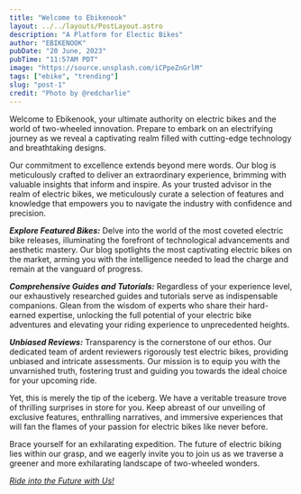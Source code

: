 ```yaml
---
title: "Welcome to Ebikenook"
layout: ../../layouts/PostLayout.astro
description: "A Platform for Electic Bikes"
author: "EBIKENOOK"
pubDate: "20 June, 2023"
pubTime: "11:57AM PDT"
image: "https://source.unsplash.com/iCPpeZnGrlM"
tags: ["ebike", "trending"]
slug: "post-1"
credit: "Photo by @redcharlie"
---
```


Welcome to Ebikenook, your ultimate authority on electric bikes and the world of two-wheeled innovation. Prepare to embark on an electrifying journey as we reveal a captivating realm filled with cutting-edge technology and breathtaking designs.

Our commitment to excellence extends beyond mere words. Our blog is meticulously crafted to deliver an extraordinary experience, brimming with valuable insights that inform and inspire. As your trusted advisor in the realm of electric bikes, we meticulously curate a selection of features and knowledge that empowers you to navigate the industry with confidence and precision.

**_Explore Featured Bikes:_** Delve into the world of the most coveted electric bike releases, illuminating the forefront of technological advancements and aesthetic mastery. Our blog spotlights the most captivating electric bikes on the market, arming you with the intelligence needed to lead the charge and remain at the vanguard of progress.

**_Comprehensive Guides and Tutorials:_** Regardless of your experience level, our exhaustively researched guides and tutorials serve as indispensable companions. Glean from the wisdom of experts who share their hard-earned expertise, unlocking the full potential of your electric bike adventures and elevating your riding experience to unprecedented heights.

**_Unbiased Reviews:_** Transparency is the cornerstone of our ethos. Our dedicated team of ardent reviewers rigorously test electric bikes, providing unbiased and intricate assessments. Our mission is to equip you with the unvarnished truth, fostering trust and guiding you towards the ideal choice for your upcoming ride.

Yet, this is merely the tip of the iceberg. We have a veritable treasure trove of thrilling surprises in store for you. Keep abreast of our unveiling of exclusive features, enthralling narratives, and immersive experiences that will fan the flames of your passion for electric bikes like never before.

Brace yourself for an exhilarating expedition. The future of electric biking lies within our grasp, and we eagerly invite you to join us as we traverse a greener and more exhilarating landscape of two-wheeled wonders.

_[Ride into the Future with Us!](https://www.instagram.com/ebikenook/)_
